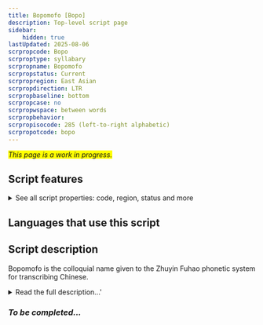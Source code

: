 ```yaml
---
title: Bopomofo [Bopo]
description: Top-level script page
sidebar:
    hidden: true
lastUpdated: 2025-08-06
scrpropcode: Bopo
scrproptype: syllabary
scrpropname: Bopomofo
scrpropstatus: Current
scrpropregion: East Asian
scrpropdirection: LTR
scrpropbaseline: bottom
scrpropcase: no
scrpropwspace: between words
scrpropbehavior: 
scrpropisocode: 285 (left-to-right alphabetic)
scrpropotcode: bopo
---
```


<span style='background-color:yellow'>_This page is a work in progress._</span>


## Script features

<details>
<summary> See all script properties: code, region, status and more</summary>
<ScriptInfo />
</details>

## Languages that use this script

<WsList script='Bopo' wsMax='5' />

## Script description

Bopomofo is the colloquial name given to the Zhuyin Fuhao phonetic system for transcribing Chinese.

<details><summary>Read the full description...'</summary>_Not yet available._</details>

### _To be completed..._

